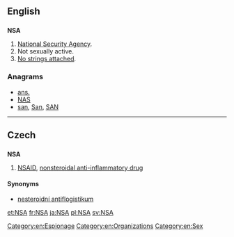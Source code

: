 {{also|-nsa|-nsä}}
==English==

==={{initialism-old|en}}===
'''NSA'''

# [[w:National Security Agency|National Security Agency]].
# Not sexually active.
# [[no strings attached|No strings attached]].

===Anagrams===
* [[ans.#English|ans.]] 
* [[NAS#English|NAS]]
* [[san#English|san]], [[San#English|San]], [[SAN#English|SAN]]

[[Category:en:Espionage]]

----

==Czech==

==={{acronym-old|Czech}}===
'''NSA'''

# [[NSAID]], [[nonsteroidal anti-inflammatory drug]]

====Synonyms====
* [[nesteroidní antiflogistikum]] {{n}}

[[Category:en:Organizations]]
[[Category:en:Sex]]

[[et:NSA]]
[[fr:NSA]]
[[ja:NSA]]
[[pl:NSA]]
[[sv:NSA]]